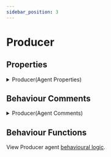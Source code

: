 ```yaml
---
sidebar_position: 3
---
```


# Producer

## Properties

<details>
  <summary>Producer(Agent Properties)</summary>
  <div>
    <div>
        ```python showLineNumbers title="producer.py"
        class Producer(mesa.Agent):
            """A Producer agent."""

            def __init__(self, unique_id, model):
                super().__init__(unique_id, model)
                
                self.breed = "Producer"
                self.period = 0 # Model run step.

                # (Gs) (source account)
                self.government_supplied_expenditure = Decimal(0) 
                # (Cs) (source account)
                self.consumption_goods_supplied = Decimal(0)
                # Memo account: (Contribution to National Income (Y)) : (Y = Gs + Cs)
                self.income_memo_account = Decimal(0)
                # (W_Nd) (use account)
                self.wage_rate_demanded = Decimal(0)

                # Energy use
                self.flow_energy_used = Decimal(0)
                self.stock_energy_used = Decimal(0)
        ```
    </div>
  </div>
</details>

## Behaviour Comments

<details>
  <summary>Producer(Agent Comments)</summary>
  <div>
    <div>
        ```python showLineNumbers title="producer.py"
        def step(self):
            """
            Producer Functions (each and every step):
            1 Choose and employ a household agent.
            2 Connect with the Environment and account for government and household consumption demands.
            3 Communicate to employed household agents their wage this step.
            """
        ```
    </div>
  </div>
</details>

## Behaviour Functions

View Producer agent [behavioural logic](/blog/tags/producer).
